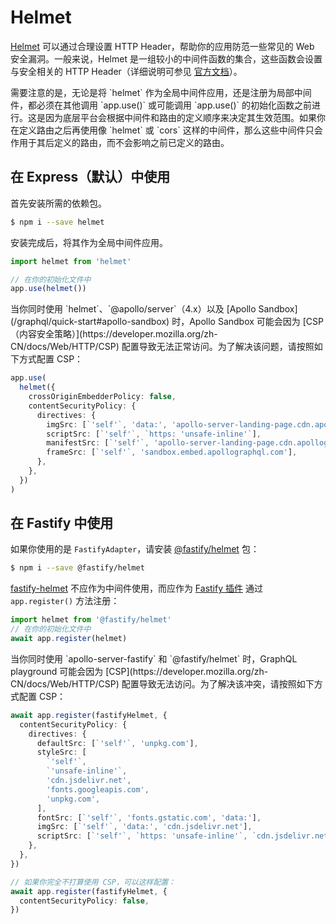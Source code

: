 # Helmet

[Helmet](https://github.com/helmetjs/helmet) 可以通过合理设置 HTTP Header，帮助你的应用防范一些常见的 Web 安全漏洞。一般来说，Helmet 是一组较小的中间件函数的集合，这些函数会设置与安全相关的 HTTP Header（详细说明可参见 [官方文档](https://github.com/helmetjs/helmet#how-it-works)）。

<CalloutInfo>
  需要注意的是，无论是将 `helmet` 作为全局中间件应用，还是注册为局部中间件，都必须在其他调用
  `app.use()` 或可能调用 `app.use()`
  的初始化函数之前进行。这是因为底层平台会根据中间件和路由的定义顺序来决定其生效范围。如果你在定义路由之后再使用像
  `helmet` 或 `cors`
  这样的中间件，那么这些中间件只会作用于其后定义的路由，而不会影响之前已定义的路由。
</CalloutInfo>

## 在 Express（默认）中使用

首先安装所需的依赖包。

```bash
$ npm i --save helmet
```

安装完成后，将其作为全局中间件应用。

```ts
import helmet from 'helmet'

// 在你的初始化文件中
app.use(helmet())
```

<CalloutInfo>
  <p className='mb-0'>
  当你同时使用 `helmet`、`@apollo/server`（4.x）以及 [Apollo
  Sandbox](/graphql/quick-start#apollo-sandbox) 时，Apollo Sandbox 可能会因为
  [CSP（内容安全策略）](https://developer.mozilla.org/zh-CN/docs/Web/HTTP/CSP)
  配置导致无法正常访问。为了解决该问题，请按照如下方式配置 CSP：
  </p>

```ts
app.use(
  helmet({
    crossOriginEmbedderPolicy: false,
    contentSecurityPolicy: {
      directives: {
        imgSrc: [`'self'`, 'data:', 'apollo-server-landing-page.cdn.apollographql.com'],
        scriptSrc: [`'self'`, `https: 'unsafe-inline'`],
        manifestSrc: [`'self'`, 'apollo-server-landing-page.cdn.apollographql.com'],
        frameSrc: [`'self'`, 'sandbox.embed.apollographql.com'],
      },
    },
  })
)
```

</CalloutInfo>

## 在 Fastify 中使用

如果你使用的是 `FastifyAdapter`，请安装 [@fastify/helmet](https://github.com/fastify/fastify-helmet) 包：

```bash
$ npm i --save @fastify/helmet
```

[fastify-helmet](https://github.com/fastify/fastify-helmet) 不应作为中间件使用，而应作为 [Fastify 插件](https://www.fastify.io/docs/latest/Reference/Plugins/) 通过 `app.register()` 方法注册：

```ts
import helmet from '@fastify/helmet'
// 在你的初始化文件中
await app.register(helmet)
```

<CalloutInfo type='warning'>
<p className='mb-0'>
当你同时使用 `apollo-server-fastify` 和 `@fastify/helmet` 时，GraphQL playground 可能会因为 [CSP](https://developer.mozilla.org/zh-CN/docs/Web/HTTP/CSP) 配置导致无法访问。为了解决该冲突，请按照如下方式配置 CSP：
</p>

```ts
await app.register(fastifyHelmet, {
  contentSecurityPolicy: {
    directives: {
      defaultSrc: [`'self'`, 'unpkg.com'],
      styleSrc: [
        `'self'`,
        `'unsafe-inline'`,
        'cdn.jsdelivr.net',
        'fonts.googleapis.com',
        'unpkg.com',
      ],
      fontSrc: [`'self'`, 'fonts.gstatic.com', 'data:'],
      imgSrc: [`'self'`, 'data:', 'cdn.jsdelivr.net'],
      scriptSrc: [`'self'`, `https: 'unsafe-inline'`, `cdn.jsdelivr.net`, `'unsafe-eval'`],
    },
  },
})

// 如果你完全不打算使用 CSP，可以这样配置：
await app.register(fastifyHelmet, {
  contentSecurityPolicy: false,
})
```

</CalloutInfo>
